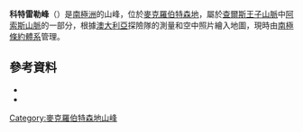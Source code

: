 {{coord|70|11|S|64|26|E|source:GNIS|display=title}}
'''科特雷勒峰'''（{{lang-en|Kotterer Peaks}}）是[[南極洲|南極洲]]的山峰，位於[[麥克羅伯特森地|麥克羅伯特森地]]，屬於[[查爾斯王子山脈|查爾斯王子山脈]]中[[阿索斯山脈|阿索斯山脈]]的一部分，根據[[澳大利亞|澳大利亞]]探險隊的測量和空中照片繪入地圖，現時由[[南極條約體系|南極條約體系]]管理。

==參考資料==
*{{cite gnis | type = antarid | id = 8180| name = Kotterer Peaks | accessdate = 2013-05-16}}
*{{usgs-gazetteer|id=8180}}

{{DEFAULTSORT:Kotterer Peaks}}
[[Category:麥克羅伯特森地山峰|Category:麥克羅伯特森地山峰]]


{{MacRobertsonLand-geo-stub}}